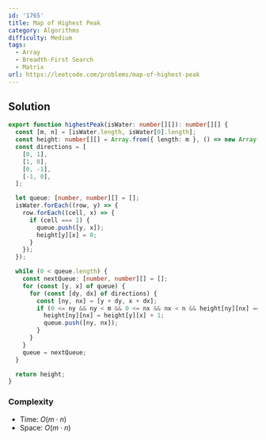 ```yaml
---
id: '1765'
title: Map of Highest Peak
category: Algorithms
difficulty: Medium
tags:
  - Array
  - Breadth-First Search
  - Matrix
url: https://leetcode.com/problems/map-of-highest-peak
---
```


## Solution

```typescript showLineNumbers
export function highestPeak(isWater: number[][]): number[][] {
  const [m, n] = [isWater.length, isWater[0].length];
  const height: number[][] = Array.from({ length: m }, () => new Array(n).fill(-1));
  const directions = [
    [0, 1],
    [1, 0],
    [0, -1],
    [-1, 0],
  ];

  let queue: [number, number][] = [];
  isWater.forEach((row, y) => {
    row.forEach((cell, x) => {
      if (cell === 1) {
        queue.push([y, x]);
        height[y][x] = 0;
      }
    });
  });

  while (0 < queue.length) {
    const nextQueue: [number, number][] = [];
    for (const [y, x] of queue) {
      for (const [dy, dx] of directions) {
        const [ny, nx] = [y + dy, x + dx];
        if (0 <= ny && ny < m && 0 <= nx && nx < n && height[ny][nx] === -1) {
          height[ny][nx] = height[y][x] + 1;
          queue.push([ny, nx]);
        }
      }
    }
    queue = nextQueue;
  }

  return height;
}
```

### Complexity

- Time: $O(m \cdot n)$
- Space: $O(m \cdot n)$
